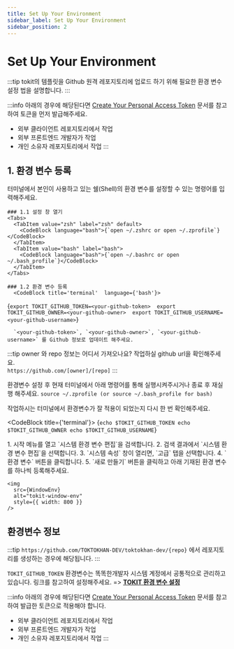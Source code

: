 ```yaml
---
title: Set Up Your Environment
sidebar_label: Set Up Your Environment
sidebar_position: 2
---
```




# Set Up Your Environment

:::tip tokit의 템플릿을 Github 원격 레포지토리에 업로드 하기 위해 필요한 환경 변수 설정 법을 설명합니다.
:::

:::info 아래의 경우에 해당된다면 [Create Your Personal Access Token](/docs/docs/tokit/Environment/Create-Personal-Access-Token) 문서를 참고하여 토큰을 먼저 발급해주세요.

- 외부 클라이언트 레포지토리에서 작업
- 외부 프론트엔드 개발자가 작업
- 개인 소유자 레포지토리에서 작업
  :::

## 1. 환경 변수 등록

터미널에서 본인이 사용하고 있는 쉘(Shell)의 환경 변수를 설정할 수 있는 명령어를 입력해주세요.

<Tabs>
  <TabItem value="mac" label="Mac" default>

    ### 1.1 설정 창 열기
    <Tabs>
      <TabItem value="zsh" label="zsh" default>
        <CodeBlock language="bash">{`open ~/.zshrc or open ~/.zprofile`}</CodeBlock>
      </TabItem>
      <TabItem value="bash" label="bash">
        <CodeBlock language="bash">{`open ~/.bashrc or open ~/.bash_profile`}</CodeBlock>
      </TabItem>
    </Tabs>

    ### 1.2 환경 변수 등록
      <CodeBlock title='terminal'  language={'bash'}>

{`export TOKIT_GITHUB_TOKEN=<your-github-token> 
export TOKIT_GITHUB_OWNER=<your-github-owner> 
export TOKIT_GITHUB_USERNAME=<your-github-username>`}

</CodeBlock>

      `<your-github-token>`, `<your-github-owner>`, `<your-github-username>` 를 Github 정보로 업데이트 해주세요.

:::tip owner 와 repo 정보는 어디서 가져오나요?
작업하실 github url을 확인해주세요.<br/>
`https://github.com/[owner]/[repo]`
:::

환경변수 설정 후 현재 터미널에서 아래 명령어를 통해 실행시켜주시거나 종료 후 재실행 해주세요.
`source ~/.zprofile (or source ~/.bash_profile for bash)`

작업하시는 터미널에서 환경변수가 잘 적용이 되었는지 다시 한 번 확인해주세요.

<CodeBlock title={'terminal'}>
  {`echo $TOKIT_GITHUB_TOKEN
echo $TOKIT_GITHUB_OWNER
echo $TOKIT_GITHUB_USERNAME`}
</CodeBlock>

  </TabItem>
  <TabItem value="window" label="Window" default>
    1. 시작 메뉴를 열고 `시스템 환경 변수 편집`을 검색합니다.
    2. 검색 결과에서 `시스템 환경 변수 편집`을 선택합니다.
    3. `시스템 속성` 창이 열리면, `고급` 탭을 선택합니다.
    4. `환경 변수` 버튼을 클릭합니다.
    5. `새로 만들기` 버튼을 클릭하고 아래 기재된 환경 변수를 하나씩 등록해주세요.

    <img
      src={WindowEnv}
      alt="tokit-window-env"
      style={{ width: 800 }}
    />

  </TabItem>
</Tabs>

## 환경변수 정보

:::tip `https://github.com/TOKTOKHAN-DEV/toktokhan-dev/{repo}` 에서 레포지토리를 생성하는 경우에 해당됩니다.
:::

`TOKIT_GITHUB_TOKEN` 환경변수는 똑똑한개발자 시스템 계정에서 공통적으로 관리하고 있습니다.
링크를 참고하여 설정해주세요. => **[TOKIT 환경 변수 설정](https://www.notion.so/toktokhan/Tokit-c2b592760e824f2ca877d2a95445d5b8?pvs=4)**

:::info 아래의 경우에 해당된다면 [Create Your Personal Access Token](/docs/docs/tokit/Environment/Create-Personal-Access-Token) 문서를 참고하여 발급한 토큰으로 적용해야 합니다.

- 외부 클라이언트 레포지토리에서 작업
- 외부 프론트엔드 개발자가 작업
- 개인 소유자 레포지토리에서 작업
  :::

